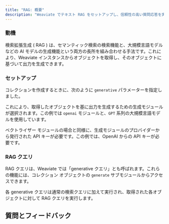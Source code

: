 ```yaml
---
title: "RAG: 概要"
description: "Weaviate でテキスト RAG をセットアップし、信頼性の高い質問応答を実現します。"
---
```



### <i class="fa-solid fa-chalkboard"></i> 動機

検索拡張生成 ( RAG ) は、セマンティック検索の検索機能と、大規模言語モデルなどの AI モデルの生成機能という両方の長所を組み合わせる手法です。これにより、Weaviate インスタンスからオブジェクトを取得し、そのオブジェクトに基づいて出力を生成できます。

### <i class="fa-solid fa-chalkboard"></i> セットアップ

コレクションを作成するときに、次のように `generative` パラメーターを指定しました。

<FilteredTextBlock
  text={TSCode}
  startMarker="// Define the generative module"
  endMarker="// END generativeDefinition"
  language="ts"
/>

これにより、取得したオブジェクトを基に出力を生成するための生成モジュールが選択されます。この例では `openai` モジュールと、`GPT` 系列の大規模言語モデルを使用しています。

ベクトライザー モジュールの場合と同様に、生成モジュールのプロバイダーから発行された API キーが必要です。この例では、OpenAI からの API キーが必要です。

### <i class="fa-solid fa-code"></i> RAG クエリ

RAG クエリは、Weaviate では「generative クエリ」とも呼ばれます。これらの機能には、コレクション オブジェクトの `generate` サブモジュールからアクセスできます。

各 generative クエリは通常の検索クエリに加えて実行され、取得された各オブジェクトに対して RAG クエリを実行します。

## 質問とフィードバック


<DocsFeedback/>